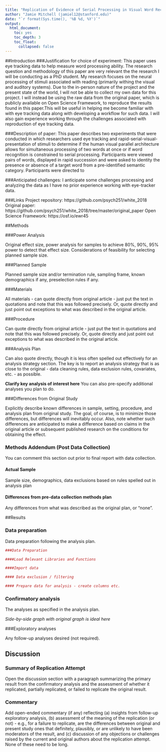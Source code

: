```yaml
---
title: "Replication of Evidence of Serial Processing in Visual Word Recognition by White, Palmer and Boynton (2018, Psychological Science)"
author: "Jamie Mitchell (jamiel12@stanford.edu)"
date: "`r format(Sys.time(), '%B %d, %Y')`"
output:
  html_document:
    toc: yes
    toc_depth: 3
    toc_float:
      collapsed: false
---
```


##Introduction
###Justification for choice of experiment:
This paper uses eye tracking data to help measure word processing ability. The research question and methodology of this paper are very relevant the the research I will be conducting as a PhD student. My research focuses on the neural processing of stimuli associated with reading (primarily withing the visual and auditory systems). Due to the in-person nature of the project and the present state of the world, I will not be able to collect my own data for this project. I will instead be using the raw data from the original paper, which is publicly available on Open Science Framework, to reproduce the results found in this paper.This will be useful in helping me become familiar with with eye tracking data along with developing a workflow for such data. I will also gain experience working through the challenges associated with reproduction of eye tracking data. 

###Description of paper:
This paper describes two experiments that were conducted in which researchers used eye tracking and rapid-serial-visual-presentation of stimuli to determine if the human visual parallel architecture allows for simultaneous processing of two words at once or if word recognition is constrained to serial processing. Participants were viewed pairs of words, displayed in rapid succession and were asked to identity the presence or absence of a target word from a pre-identified semantic category. Participants were directed to 

###Anticipated challenges:
I anticipate some challenges processing and analyzing the data as I have no prior experience working with eye-tracker data.

###Links
Project repository: https://github.com/psych251/white_2018
Original paper: https://github.com/psych251/white_2018/tree/master/original_paper
Open Science Framework: https://osf.io/ewr45

##Methods

###Power Analysis

Original effect size, power analysis for samples to achieve 80%, 90%, 95% power to detect that effect size.  Considerations of feasibility for selecting planned sample size.

###Planned Sample

Planned sample size and/or termination rule, sampling frame, known demographics if any, preselection rules if any.

###Materials

All materials - can quote directly from original article - just put the text in quotations and note that this was followed precisely.  Or, quote directly and just point out exceptions to what was described in the original article.

###Procedure	

Can quote directly from original article - just put the text in quotations and note that this was followed precisely.  Or, quote directly and just point out exceptions to what was described in the original article.

###Analysis Plan

Can also quote directly, though it is less often spelled out effectively for an analysis strategy section.  The key is to report an analysis strategy that is as close to the original - data cleaning rules, data exclusion rules, covariates, etc. - as possible.  

**Clarify key analysis of interest here**  You can also pre-specify additional analyses you plan to do.

###Differences from Original Study

Explicitly describe known differences in sample, setting, procedure, and analysis plan from original study.  The goal, of course, is to minimize those differences, but differences will inevitably occur.  Also, note whether such differences are anticipated to make a difference based on claims in the original article or subsequent published research on the conditions for obtaining the effect.

### Methods Addendum (Post Data Collection)

You can comment this section out prior to final report with data collection.

#### Actual Sample
  Sample size, demographics, data exclusions based on rules spelled out in analysis plan

#### Differences from pre-data collection methods plan
  Any differences from what was described as the original plan, or “none”.


##Results


### Data preparation

Data preparation following the analysis plan.
	
```r
###Data Preparation

####Load Relevant Libraries and Functions

####Import data

#### Data exclusion / filtering

#### Prepare data for analysis - create columns etc.
```

### Confirmatory analysis

The analyses as specified in the analysis plan.  

*Side-by-side graph with original graph is ideal here*

###Exploratory analyses

Any follow-up analyses desired (not required).  

## Discussion

### Summary of Replication Attempt

Open the discussion section with a paragraph summarizing the primary result from the confirmatory analysis and the assessment of whether it replicated, partially replicated, or failed to replicate the original result.  

### Commentary

Add open-ended commentary (if any) reflecting (a) insights from follow-up exploratory analysis, (b) assessment of the meaning of the replication (or not) - e.g., for a failure to replicate, are the differences between original and present study ones that definitely, plausibly, or are unlikely to have been moderators of the result, and (c) discussion of any objections or challenges raised by the current and original authors about the replication attempt.  None of these need to be long.

